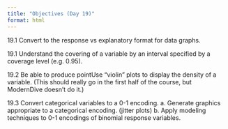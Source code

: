 ```yaml
---
title: "Objectives (Day 19)"
format: html
---
```


19.1 Convert to the response vs explanatory format for data graphs.

19.1 Understand the covering of a variable by an interval specified by a coverage level (e.g. 0.95).

19.2 Be able to produce pointUse "violin" plots to display the density of a variable. (This should really go in the first half of the course, but ModernDive doesn't do it.)

19.3 Convert categorical variables to a 0-1 encoding. 
    a. Generate graphics appropriate to a categorical encoding. (jitter plots)
    b. Apply modeling techniques to 0-1 encodings of binomial response variables. 
